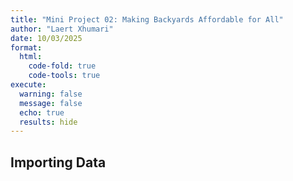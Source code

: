 ```yaml
---
title: "Mini Project 02: Making Backyards Affordable for All"
author: "Laert Xhumari"
date: 10/03/2025
format: 
  html:
    code-fold: true
    code-tools: true
execute:
  warning: false
  message: false
  echo: true
  results: hide
---
```


## Importing Data

```r

```